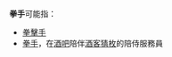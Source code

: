 '''拳手'''可能指：

* [[拳擊|拳擊手]]
*[[拳手_(酒吧)|拳手]]，在[[酒吧|酒吧]]陪伴[[酒客|酒客]][[猜枚|猜枚]]的陪侍服務員
{{disambig|cat=二字消歧义}}